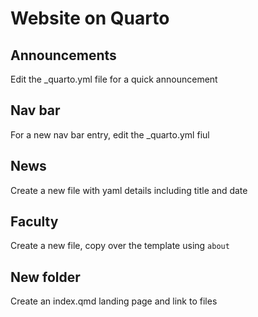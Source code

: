 # Website on Quarto


## Announcements

Edit the _quarto.yml file for a quick announcement

## Nav bar

For a new nav bar entry, edit the _quarto.yml fiul

## News

Create a new file with yaml details including title and date


## Faculty

Create a new file, copy over the template using `about`

## New folder

Create an index.qmd landing page and link to files
